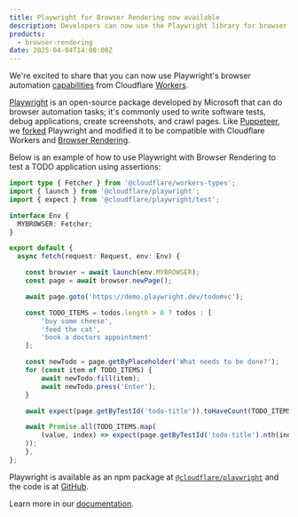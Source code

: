 ```yaml
---
title: Playwright for Browser Rendering now available
description: Developers can now use the Playwright library for browser automation with Browser Rendering
products:
  - browser-rendering
date: 2025-04-04T14:00:00Z
---
```


We're excited to share that you can now use Playwright's browser automation [capabilities](https://playwright.dev/docs/api/class-playwright) from Cloudflare [Workers](/workers/).

[Playwright](https://playwright.dev/) is an open-source package developed by Microsoft that can do browser automation tasks; it's commonly used to write software tests, debug applications, create screenshots, and crawl pages. Like [Puppeteer](/browser-rendering/platform/puppeteer/), we [forked](https://github.com/cloudflare/playwright) Playwright and modified it to be compatible with Cloudflare Workers and [Browser Rendering](https://developers.cloudflare.com/browser-rendering/).

Below is an example of how to use Playwright with Browser Rendering to test a TODO application using assertions:

```ts title="Assertion example"
import type { Fetcher } from '@cloudflare/workers-types';
import { launch } from '@cloudflare/playwright';
import { expect } from '@cloudflare/playwright/test';

interface Env {
  MYBROWSER: Fetcher;
}

export default {
  async fetch(request: Request, env: Env) {

    const browser = await launch(env.MYBROWSER);
    const page = await browser.newPage();

    await page.goto('https://demo.playwright.dev/todomvc');

    const TODO_ITEMS = todos.length > 0 ? todos : [
        'buy some cheese',
        'feed the cat',
        'book a doctors appointment'
    ];

    const newTodo = page.getByPlaceholder('What needs to be done?');
    for (const item of TODO_ITEMS) {
        await newTodo.fill(item);
        await newTodo.press('Enter');
    }

    await expect(page.getByTestId('todo-title')).toHaveCount(TODO_ITEMS.length);

    await Promise.all(TODO_ITEMS.map(
        (value, index) => expect(page.getByTestId('todo-title').nth(index)).toHaveText(value)
    ));
	},
};
```

Playwright is available as an npm package at [`@cloudflare/playwright`](https://www.npmjs.com/package/@cloudflare/playwright) and the code is at [GitHub](https://github.com/cloudflare/playwright).

Learn more in our [documentation](/browser-rendering/platform/playwright/).
